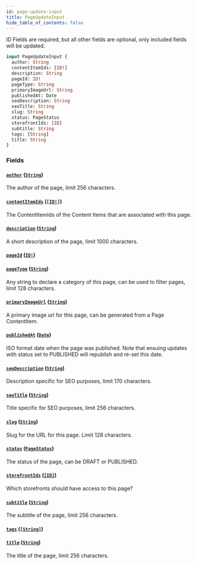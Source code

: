 ```yaml
---
id: page-update-input
title: PageUpdateInput
hide_table_of_contents: false
---
```



ID Fields are required, but all other fields are optional, only included fields will be updated.

```graphql
input PageUpdateInput {
  author: String
  contentItemIds: [ID!]
  description: String
  pageId: ID!
  pageType: String
  primaryImageUrl: String
  publishedAt: Date
  seoDescription: String
  seoTitle: String
  slug: String
  status: PageStatus
  storefrontIds: [ID]
  subtitle: String
  tags: [String]
  title: String
}
```


### Fields

#### [`author`](#) ([`String`](/developers/demandhq-apis/demand-api/graphql/reference/scalars/string))

The author of the page, limit 256 characters.


#### [`contentItemIds`](#) ([`[ID!]`](/developers/demandhq-apis/demand-api/graphql/reference/scalars/id))

The ContentItemIds of the Content Items that are associated with this page.


#### [`description`](#) ([`String`](/developers/demandhq-apis/demand-api/graphql/reference/scalars/string))

A short description of the page, limit 1000 characters.


#### [`pageId`](#) ([`ID!`](/developers/demandhq-apis/demand-api/graphql/reference/scalars/id))




#### [`pageType`](#) ([`String`](/developers/demandhq-apis/demand-api/graphql/reference/scalars/string))

Any string to declare a category of this page, can be used to filter pages, limit 128 characters.


#### [`primaryImageUrl`](#) ([`String`](/developers/demandhq-apis/demand-api/graphql/reference/scalars/string))

A primary image url for this page, can be generated from a Page ContentItem.


#### [`publishedAt`](#) ([`Date`](/developers/demandhq-apis/demand-api/graphql/reference/scalars/date))

ISO format date when the page was published. Note that ensuing updates with
status set to PUBLISHED will republish and re-set this date.


#### [`seoDescription`](#) ([`String`](/developers/demandhq-apis/demand-api/graphql/reference/scalars/string))

Description specific for SEO purposes, limit 170 characters.


#### [`seoTitle`](#) ([`String`](/developers/demandhq-apis/demand-api/graphql/reference/scalars/string))

Title specific for SEO purposes, limit 256 characters.


#### [`slug`](#) ([`String`](/developers/demandhq-apis/demand-api/graphql/reference/scalars/string))

Slug for the URL for this page. Limit 128 characters.


#### [`status`](#) ([`PageStatus`](/developers/demandhq-apis/demand-api/graphql/reference/enums/page-status))

The status of the page, can be DRAFT or PUBLISHED.


#### [`storefrontIds`](#) ([`[ID]`](/developers/demandhq-apis/demand-api/graphql/reference/scalars/id))

Which storefronts should have access to this page?


#### [`subtitle`](#) ([`String`](/developers/demandhq-apis/demand-api/graphql/reference/scalars/string))

The subtitle of the page, limit 256 characters.


#### [`tags`](#) ([`[String]`](/developers/demandhq-apis/demand-api/graphql/reference/scalars/string))




#### [`title`](#) ([`String`](/developers/demandhq-apis/demand-api/graphql/reference/scalars/string))

The title of the page, limit 256 characters.




